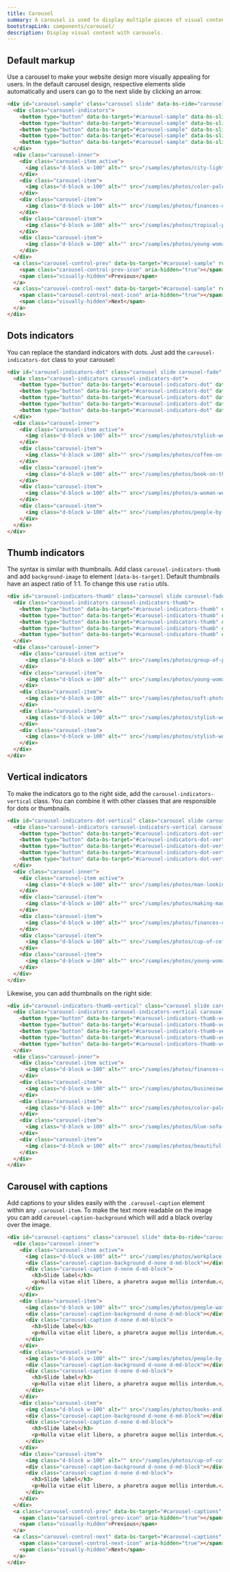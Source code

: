 ```yaml
---
title: Carousel
summary: A carousel is used to display multiple pieces of visual content without taking up too much space. Carousels eliminate the need to scroll down the page to see all content and are a popular method of displaying marketing information.
bootstrapLink: components/carousel/
description: Display visual content with carousels.
---
```


## Default markup

Use a carousel to make your website design more visually appealing for users. In the default carousel design, respective elements slide automatically and users can go to the next slide by clicking an arrow.

```html example centered columns={2} height="35rem"
<div id="carousel-sample" class="carousel slide" data-bs-ride="carousel">
  <div class="carousel-indicators">
    <button type="button" data-bs-target="#carousel-sample" data-bs-slide-to="0" class="active"></button>
    <button type="button" data-bs-target="#carousel-sample" data-bs-slide-to="1"></button>
    <button type="button" data-bs-target="#carousel-sample" data-bs-slide-to="2"></button>
    <button type="button" data-bs-target="#carousel-sample" data-bs-slide-to="3"></button>
    <button type="button" data-bs-target="#carousel-sample" data-bs-slide-to="4"></button>
  </div>
  <div class="carousel-inner">
    <div class="carousel-item active">
      <img class="d-block w-100" alt="" src="/samples/photos/city-lights-reflected-in-the-water-at-night.jpg" />
    </div>
    <div class="carousel-item">
      <img class="d-block w-100" alt="" src="/samples/photos/color-palette-guide-sample-colors-catalog-.jpg" />
    </div>
    <div class="carousel-item">
      <img class="d-block w-100" alt="" src="/samples/photos/finances-us-dollars-and-bitcoins-currency-money.jpg" />
    </div>
    <div class="carousel-item">
      <img class="d-block w-100" alt="" src="/samples/photos/tropical-palm-leaves-floral-pattern-background.jpg" />
    </div>
    <div class="carousel-item">
      <img class="d-block w-100" alt="" src="/samples/photos/young-woman-working-in-a-cafe.jpg" />
    </div>
  </div>
  <a class="carousel-control-prev" data-bs-target="#carousel-sample" role="button" data-bs-slide="prev">
    <span class="carousel-control-prev-icon" aria-hidden="true"></span>
    <span class="visually-hidden">Previous</span>
  </a>
  <a class="carousel-control-next" data-bs-target="#carousel-sample" role="button" data-bs-slide="next">
    <span class="carousel-control-next-icon" aria-hidden="true"></span>
    <span class="visually-hidden">Next</span>
  </a>
</div>
```

## Dots indicators

You can replace the standard indicators with dots. Just add the `carousel-indicators-dot` class to your carousel:

```html example centered columns={2} height="35rem"
<div id="carousel-indicators-dot" class="carousel slide carousel-fade" data-bs-ride="carousel">
  <div class="carousel-indicators carousel-indicators-dot">
    <button type="button" data-bs-target="#carousel-indicators-dot" data-bs-slide-to="0" class="active"></button>
    <button type="button" data-bs-target="#carousel-indicators-dot" data-bs-slide-to="1"></button>
    <button type="button" data-bs-target="#carousel-indicators-dot" data-bs-slide-to="2"></button>
    <button type="button" data-bs-target="#carousel-indicators-dot" data-bs-slide-to="3"></button>
    <button type="button" data-bs-target="#carousel-indicators-dot" data-bs-slide-to="4"></button>
  </div>
  <div class="carousel-inner">
    <div class="carousel-item active">
      <img class="d-block w-100" alt="" src="/samples/photos/stylish-workspace-with-macbook-pro.jpg" />
    </div>
    <div class="carousel-item">
      <img class="d-block w-100" alt="" src="/samples/photos/coffee-on-a-table-with-other-items.jpg" />
    </div>
    <div class="carousel-item">
      <img class="d-block w-100" alt="" src="/samples/photos/book-on-the-grass.jpg" />
    </div>
    <div class="carousel-item">
      <img class="d-block w-100" alt="" src="/samples/photos/a-woman-works-at-a-desk-with-a-laptop-and-a-cup-of-coffee.jpg" />
    </div>
    <div class="carousel-item">
      <img class="d-block w-100" alt="" src="/samples/photos/people-by-a-banquet-table-full-with-food.jpg" />
    </div>
  </div>
</div>
```

## Thumb indicators

The syntax is similar with thumbnails. Add class `carousel-indicators-thumb` and add `background-image` to element `[data-bs-target]`. Default thumbnails have an aspect ratio of 1:1. To change this use `ratio` utils.

```html example centered columns={2} height="35rem"
<div id="carousel-indicators-thumb" class="carousel slide carousel-fade" data-bs-ride="carousel">
  <div class="carousel-indicators carousel-indicators-thumb">
    <button type="button" data-bs-target="#carousel-indicators-thumb" data-bs-slide-to="0" class="ratio ratio-4x3 active" style="background-image: url(/samples/photos/group-of-people-sightseeing-in-the-city.jpg)"></button>
    <button type="button" data-bs-target="#carousel-indicators-thumb" data-bs-slide-to="1" class="ratio ratio-4x3" style="background-image: url(/samples/photos/young-woman-working-in-a-cafe.jpg)"></button>
    <button type="button" data-bs-target="#carousel-indicators-thumb" data-bs-slide-to="2" class="ratio ratio-4x3" style="background-image: url(/samples/photos/soft-photo-of-woman-on-the-bed-with-the-book-and-cup-of-coffee-in-hands.jpg)"></button>
    <button type="button" data-bs-target="#carousel-indicators-thumb" data-bs-slide-to="3" class="ratio ratio-4x3" style="background-image: url(/samples/photos/stylish-workplace-with-computer-at-home.jpg)"></button>
    <button type="button" data-bs-target="#carousel-indicators-thumb" data-bs-slide-to="4" class="ratio ratio-4x3" style="background-image: url(/samples/photos/stylish-workspace-with-macbook-pro.jpg)"></button>
  </div>
  <div class="carousel-inner">
    <div class="carousel-item active">
      <img class="d-block w-100" alt="" src="/samples/photos/group-of-people-sightseeing-in-the-city.jpg" />
    </div>
    <div class="carousel-item">
      <img class="d-block w-100" alt="" src="/samples/photos/young-woman-working-in-a-cafe.jpg" />
    </div>
    <div class="carousel-item">
      <img class="d-block w-100" alt="" src="/samples/photos/soft-photo-of-woman-on-the-bed-with-the-book-and-cup-of-coffee-in-hands.jpg" />
    </div>
    <div class="carousel-item">
      <img class="d-block w-100" alt="" src="/samples/photos/stylish-workplace-with-computer-at-home.jpg" />
    </div>
    <div class="carousel-item">
      <img class="d-block w-100" alt="" src="/samples/photos/stylish-workspace-with-macbook-pro.jpg" />
    </div>
  </div>
</div>
```

## Vertical indicators

To make the indicators go to the right side, add the `carousel-indicators-vertical` class. You can combine it with other classes that are responsible for dots or thumbnails.

```html example centered columns={2} height="35rem"
<div id="carousel-indicators-dot-vertical" class="carousel slide carousel-fade" data-bs-ride="carousel">
  <div class="carousel-indicators carousel-indicators-vertical carousel-indicators-dot">
    <button type="button" data-bs-target="#carousel-indicators-dot-vertical" data-bs-slide-to="0" class="active"></button>
    <button type="button" data-bs-target="#carousel-indicators-dot-vertical" data-bs-slide-to="1"></button>
    <button type="button" data-bs-target="#carousel-indicators-dot-vertical" data-bs-slide-to="2"></button>
    <button type="button" data-bs-target="#carousel-indicators-dot-vertical" data-bs-slide-to="3"></button>
    <button type="button" data-bs-target="#carousel-indicators-dot-vertical" data-bs-slide-to="4"></button>
  </div>
  <div class="carousel-inner">
    <div class="carousel-item active">
      <img class="d-block w-100" alt="" src="/samples/photos/man-looking-out-to-sea.jpg" />
    </div>
    <div class="carousel-item">
      <img class="d-block w-100" alt="" src="/samples/photos/making-magic-with-fairy-lights.jpg" />
    </div>
    <div class="carousel-item">
      <img class="d-block w-100" alt="" src="/samples/photos/finances-us-dollars-and-bitcoins-currency-money-5.jpg" />
    </div>
    <div class="carousel-item">
      <img class="d-block w-100" alt="" src="/samples/photos/cup-of-coffee-on-table-in-cafe-2.jpg" />
    </div>
    <div class="carousel-item">
      <img class="d-block w-100" alt="" src="/samples/photos/young-woman-sitting-on-the-sofa-and-working-on-her-laptop-2.jpg" />
    </div>
  </div>
</div>
```

Likewise, you can add thumbnails on the right side:

```html example centered columns={2} height="35rem"
<div id="carousel-indicators-thumb-vertical" class="carousel slide carousel-fade" data-bs-ride="carousel">
  <div class="carousel-indicators carousel-indicators-vertical carousel-indicators-thumb">
    <button type="button" data-bs-target="#carousel-indicators-thumb-vertical" data-bs-slide-to="0" class="ratio ratio-4x3 active" style="background-image: url(/samples/photos/finances-us-dollars-and-bitcoins-currency-money.jpg)"></button>
    <button type="button" data-bs-target="#carousel-indicators-thumb-vertical" data-bs-slide-to="1" class="ratio ratio-4x3" style="background-image: url(/samples/photos/businesswoman-working-at-her-laptop.jpg)"></button>
    <button type="button" data-bs-target="#carousel-indicators-thumb-vertical" data-bs-slide-to="2" class="ratio ratio-4x3" style="background-image: url(/samples/photos/color-palette-guide-sample-colors-catalog-.jpg)"></button>
    <button type="button" data-bs-target="#carousel-indicators-thumb-vertical" data-bs-slide-to="3" class="ratio ratio-4x3" style="background-image: url(/samples/photos/blue-sofa-with-pillows-in-a-designer-living-room-interior.jpg)"></button>
    <button type="button" data-bs-target="#carousel-indicators-thumb-vertical" data-bs-slide-to="4" class="ratio ratio-4x3" style="background-image: url(/samples/photos/beautiful-blonde-woman-on-a-wooden-pier-by-the-lake.jpg)"></button>
  </div>
  <div class="carousel-inner">
    <div class="carousel-item active">
      <img class="d-block w-100" alt="" src="/samples/photos/finances-us-dollars-and-bitcoins-currency-money.jpg" />
    </div>
    <div class="carousel-item">
      <img class="d-block w-100" alt="" src="/samples/photos/businesswoman-working-at-her-laptop.jpg" />
    </div>
    <div class="carousel-item">
      <img class="d-block w-100" alt="" src="/samples/photos/color-palette-guide-sample-colors-catalog-.jpg" />
    </div>
    <div class="carousel-item">
      <img class="d-block w-100" alt="" src="/samples/photos/blue-sofa-with-pillows-in-a-designer-living-room-interior.jpg" />
    </div>
    <div class="carousel-item">
      <img class="d-block w-100" alt="" src="/samples/photos/beautiful-blonde-woman-on-a-wooden-pier-by-the-lake.jpg" />
    </div>
  </div>
</div>
```

## Carousel with captions

Add captions to your slides easily with the `.carousel-caption` element within any `.carousel-item`. To make the text more readable on the image you can add `carousel-caption-background` which will add a black overlay over the image.

```html example centered columns={2} height="35rem"
<div id="carousel-captions" class="carousel slide" data-bs-ride="carousel">
  <div class="carousel-inner">
    <div class="carousel-item active">
      <img class="d-block w-100" alt="" src="/samples/photos/workplace-with-laptop-on-table-at-home-4.jpg" />
      <div class="carousel-caption-background d-none d-md-block"></div>
      <div class="carousel-caption d-none d-md-block">
        <h3>Slide label</h3>
        <p>Nulla vitae elit libero, a pharetra augue mollis interdum.</p>
      </div>
    </div>
    <div class="carousel-item">
      <img class="d-block w-100" alt="" src="/samples/photos/people-watching-a-presentation-in-a-room.jpg" />
      <div class="carousel-caption-background d-none d-md-block"></div>
      <div class="carousel-caption d-none d-md-block">
        <h3>Slide label</h3>
        <p>Nulla vitae elit libero, a pharetra augue mollis interdum.</p>
      </div>
    </div>
    <div class="carousel-item">
      <img class="d-block w-100" alt="" src="/samples/photos/people-by-a-banquet-table-full-with-food.jpg" />
      <div class="carousel-caption-background d-none d-md-block"></div>
      <div class="carousel-caption d-none d-md-block">
        <h3>Slide label</h3>
        <p>Nulla vitae elit libero, a pharetra augue mollis interdum.</p>
      </div>
    </div>
    <div class="carousel-item">
      <img class="d-block w-100" alt="" src="/samples/photos/books-and-purple-flowers-on-a-wooden-stool-by-the-bed.jpg" />
      <div class="carousel-caption-background d-none d-md-block"></div>
      <div class="carousel-caption d-none d-md-block">
        <h3>Slide label</h3>
        <p>Nulla vitae elit libero, a pharetra augue mollis interdum.</p>
      </div>
    </div>
    <div class="carousel-item">
      <img class="d-block w-100" alt="" src="/samples/photos/cup-of-coffee-and-an-open-book.jpg" />
      <div class="carousel-caption-background d-none d-md-block"></div>
      <div class="carousel-caption d-none d-md-block">
        <h3>Slide label</h3>
        <p>Nulla vitae elit libero, a pharetra augue mollis interdum.</p>
      </div>
    </div>
  </div>
  <a class="carousel-control-prev" data-bs-target="#carousel-captions" role="button" data-bs-slide="prev">
    <span class="carousel-control-prev-icon" aria-hidden="true"></span>
    <span class="visually-hidden">Previous</span>
  </a>
  <a class="carousel-control-next" data-bs-target="#carousel-captions" role="button" data-bs-slide="next">
    <span class="carousel-control-next-icon" aria-hidden="true"></span>
    <span class="visually-hidden">Next</span>
  </a>
</div>
```
